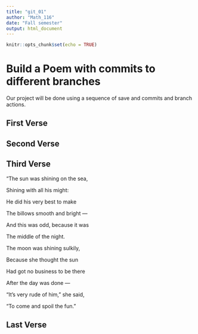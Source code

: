 ```yaml
---
title: "git_01"
author: "Math_116"
date: "Fall semester"
output: html_document
---
```


```r
knitr::opts_chunk$set(echo = TRUE)
```
# Build a Poem with commits to different branches
Our project will be done using a sequence of save and commits and branch actions.
<!-- Do not modify or change any text in "!--" bracketed areas such as this --- these are instructions to
you, if you change any of this the git program will notice it and compromise your git merging strategy !-->

## First Verse 
<!--Put the first five lines of a poem by Lewis Carrol in this section!-->

## Second Verse
<!--Put the first five lines of a poem by Robert Frost here!-->

## Third Verse
<!--Put the first two verses of The Walrus and the Carpenter here!-->
 "The sun was shining on the sea, 

 Shining with all his might: 

 He did his very best to make 

 The billows smooth and bright — 

 And this was odd, because it was 

 The middle of the night. 


 The moon was shining sulkily, 

 Because she thought the sun 

 Had got no business to be there 

 After the day was done — 

 "It's very rude of him," she said, 

 "To come and spoil the fun." 

## Last Verse
<!--Put a short poem of your choice 8-20 lines,here!-->
